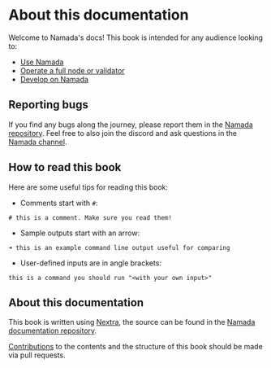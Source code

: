# About this documentation

Welcome to Namada's docs! This book is intended for any audience looking to:
- [Use Namada](./users.mdx)
- [Operate a full node or validator](./operators.mdx)
- [Develop on Namada](./integrating-with-namada.mdx)

## Reporting bugs
If you find any bugs along the journey, please report them in the [Namada repository](https://github.com/anoma/namada/issues).
Feel free to also join the discord and ask questions in the [Namada channel](https://discord.gg/namada).

## How to read this book

Here are some useful tips for reading this book:

- Comments start with `#`:

`# this is a comment. Make sure you read them!`

- Sample outputs start with an arrow:

`➜ this is an example command line output useful for comparing`

- User-defined inputs are in angle brackets:

`this is a command you should run "<with your own input>"`

## About this documentation

This book is written using [Nextra](https://nextra.site/docs), the source can be found in the [Namada documentation repository](https://github.com/anoma/namada-docs).

[Contributions](https://github.com/anoma/namada/blob/main/CONTRIBUTING.md) to the contents and the structure of this book should be made via pull requests.


